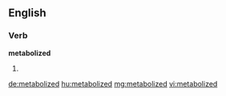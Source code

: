 ==English==

===Verb===
'''metabolized'''

# {{past of|[[metabolize]]}}

[[de:metabolized]]
[[hu:metabolized]]
[[mg:metabolized]]
[[vi:metabolized]]